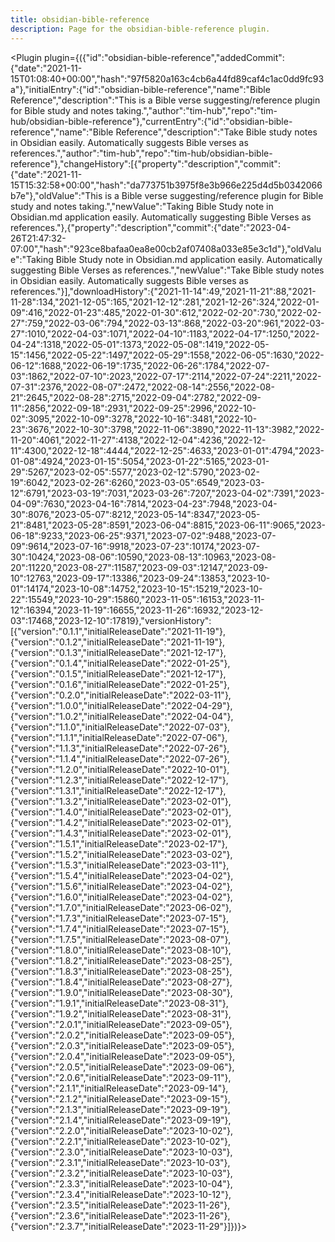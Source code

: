 ---
title: obsidian-bible-reference
description: Page for the obsidian-bible-reference plugin.
---


<Plugin plugin={({"id":"obsidian-bible-reference","addedCommit":{"date":"2021-11-15T01:08:40+00:00","hash":"97f5820a163c4cb6a44fd89caf4c1ac0dd9fc93a"},"initialEntry":{"id":"obsidian-bible-reference","name":"Bible Reference","description":"This is a Bible verse suggesting/reference plugin for Bible study and notes taking.","author":"tim-hub","repo":"tim-hub/obsidian-bible-reference"},"currentEntry":{"id":"obsidian-bible-reference","name":"Bible Reference","description":"Take Bible study notes in Obsidian easily. Automatically suggests Bible verses as references.","author":"tim-hub","repo":"tim-hub/obsidian-bible-reference"},"changeHistory":[{"property":"description","commit":{"date":"2021-11-15T15:32:58+00:00","hash":"da773751b3975f8e3b966e225d4d5b0342066b7e"},"oldValue":"This is a Bible verse suggesting/reference plugin for Bible study and notes taking.","newValue":"Taking Bible Study note in Obsidian.md application easily. Automatically suggesting Bible Verses as references."},{"property":"description","commit":{"date":"2023-04-26T21:47:32-07:00","hash":"923ce8bafaa0ea8e00cb2af07408a033e85e3c1d"},"oldValue":"Taking Bible Study note in Obsidian.md application easily. Automatically suggesting Bible Verses as references.","newValue":"Take Bible study notes in Obsidian easily. Automatically suggests Bible verses as references."}],"downloadHistory":{"2021-11-14":49,"2021-11-21":88,"2021-11-28":134,"2021-12-05":165,"2021-12-12":281,"2021-12-26":324,"2022-01-09":416,"2022-01-23":485,"2022-01-30":612,"2022-02-20":730,"2022-02-27":759,"2022-03-06":794,"2022-03-13":868,"2022-03-20":961,"2022-03-27":1010,"2022-04-03":1071,"2022-04-10":1183,"2022-04-17":1250,"2022-04-24":1318,"2022-05-01":1373,"2022-05-08":1419,"2022-05-15":1456,"2022-05-22":1497,"2022-05-29":1558,"2022-06-05":1630,"2022-06-12":1688,"2022-06-19":1735,"2022-06-26":1784,"2022-07-03":1862,"2022-07-10":2023,"2022-07-17":2114,"2022-07-24":2211,"2022-07-31":2376,"2022-08-07":2472,"2022-08-14":2556,"2022-08-21":2645,"2022-08-28":2715,"2022-09-04":2782,"2022-09-11":2856,"2022-09-18":2931,"2022-09-25":2996,"2022-10-02":3095,"2022-10-09":3278,"2022-10-16":3481,"2022-10-23":3676,"2022-10-30":3798,"2022-11-06":3890,"2022-11-13":3982,"2022-11-20":4061,"2022-11-27":4138,"2022-12-04":4236,"2022-12-11":4300,"2022-12-18":4444,"2022-12-25":4633,"2023-01-01":4794,"2023-01-08":4924,"2023-01-15":5054,"2023-01-22":5165,"2023-01-29":5267,"2023-02-05":5577,"2023-02-12":5790,"2023-02-19":6042,"2023-02-26":6260,"2023-03-05":6549,"2023-03-12":6791,"2023-03-19":7031,"2023-03-26":7207,"2023-04-02":7391,"2023-04-09":7630,"2023-04-16":7814,"2023-04-23":7948,"2023-04-30":8076,"2023-05-07":8212,"2023-05-14":8347,"2023-05-21":8481,"2023-05-28":8591,"2023-06-04":8815,"2023-06-11":9065,"2023-06-18":9233,"2023-06-25":9371,"2023-07-02":9488,"2023-07-09":9614,"2023-07-16":9918,"2023-07-23":10174,"2023-07-30":10424,"2023-08-06":10590,"2023-08-13":10963,"2023-08-20":11220,"2023-08-27":11587,"2023-09-03":12147,"2023-09-10":12763,"2023-09-17":13386,"2023-09-24":13853,"2023-10-01":14174,"2023-10-08":14752,"2023-10-15":15219,"2023-10-22":15549,"2023-10-29":15860,"2023-11-05":16153,"2023-11-12":16394,"2023-11-19":16655,"2023-11-26":16932,"2023-12-03":17468,"2023-12-10":17819},"versionHistory":[{"version":"0.1.1","initialReleaseDate":"2021-11-19"},{"version":"0.1.2","initialReleaseDate":"2021-11-19"},{"version":"0.1.3","initialReleaseDate":"2021-12-17"},{"version":"0.1.4","initialReleaseDate":"2022-01-25"},{"version":"0.1.5","initialReleaseDate":"2021-12-17"},{"version":"0.1.6","initialReleaseDate":"2022-01-25"},{"version":"0.2.0","initialReleaseDate":"2022-03-11"},{"version":"1.0.0","initialReleaseDate":"2022-04-29"},{"version":"1.0.2","initialReleaseDate":"2022-04-04"},{"version":"1.1.0","initialReleaseDate":"2022-07-03"},{"version":"1.1.1","initialReleaseDate":"2022-07-06"},{"version":"1.1.3","initialReleaseDate":"2022-07-26"},{"version":"1.1.4","initialReleaseDate":"2022-07-26"},{"version":"1.2.0","initialReleaseDate":"2022-10-01"},{"version":"1.2.3","initialReleaseDate":"2022-12-17"},{"version":"1.3.1","initialReleaseDate":"2022-12-17"},{"version":"1.3.2","initialReleaseDate":"2023-02-01"},{"version":"1.4.0","initialReleaseDate":"2023-02-01"},{"version":"1.4.2","initialReleaseDate":"2023-02-01"},{"version":"1.4.3","initialReleaseDate":"2023-02-01"},{"version":"1.5.1","initialReleaseDate":"2023-02-17"},{"version":"1.5.2","initialReleaseDate":"2023-03-02"},{"version":"1.5.3","initialReleaseDate":"2023-03-11"},{"version":"1.5.4","initialReleaseDate":"2023-04-02"},{"version":"1.5.6","initialReleaseDate":"2023-04-02"},{"version":"1.6.0","initialReleaseDate":"2023-04-02"},{"version":"1.7.0","initialReleaseDate":"2023-06-02"},{"version":"1.7.3","initialReleaseDate":"2023-07-15"},{"version":"1.7.4","initialReleaseDate":"2023-07-15"},{"version":"1.7.5","initialReleaseDate":"2023-08-07"},{"version":"1.8.0","initialReleaseDate":"2023-08-10"},{"version":"1.8.2","initialReleaseDate":"2023-08-25"},{"version":"1.8.3","initialReleaseDate":"2023-08-25"},{"version":"1.8.4","initialReleaseDate":"2023-08-27"},{"version":"1.9.0","initialReleaseDate":"2023-08-30"},{"version":"1.9.1","initialReleaseDate":"2023-08-31"},{"version":"1.9.2","initialReleaseDate":"2023-08-31"},{"version":"2.0.1","initialReleaseDate":"2023-09-05"},{"version":"2.0.2","initialReleaseDate":"2023-09-05"},{"version":"2.0.3","initialReleaseDate":"2023-09-05"},{"version":"2.0.4","initialReleaseDate":"2023-09-05"},{"version":"2.0.5","initialReleaseDate":"2023-09-06"},{"version":"2.0.6","initialReleaseDate":"2023-09-11"},{"version":"2.1.1","initialReleaseDate":"2023-09-14"},{"version":"2.1.2","initialReleaseDate":"2023-09-15"},{"version":"2.1.3","initialReleaseDate":"2023-09-19"},{"version":"2.1.4","initialReleaseDate":"2023-09-19"},{"version":"2.2.0","initialReleaseDate":"2023-10-02"},{"version":"2.2.1","initialReleaseDate":"2023-10-02"},{"version":"2.3.0","initialReleaseDate":"2023-10-03"},{"version":"2.3.1","initialReleaseDate":"2023-10-03"},{"version":"2.3.2","initialReleaseDate":"2023-10-03"},{"version":"2.3.3","initialReleaseDate":"2023-10-04"},{"version":"2.3.4","initialReleaseDate":"2023-10-12"},{"version":"2.3.5","initialReleaseDate":"2023-11-26"},{"version":"2.3.6","initialReleaseDate":"2023-11-26"},{"version":"2.3.7","initialReleaseDate":"2023-11-29"}]})}></Plugin>